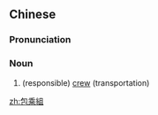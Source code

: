 {{also|包乘组}}
==Chinese==
{{zh-forms|s=包乘组|type=21}}

===Pronunciation===
{{zh-pron
|m=bāochéngzǔ
|c=baau1 sing4 zou2
|cat=n
}}

===Noun===
{{zh-noun}}

# (responsible) [[crew]] (transportation)

[[zh:包乘組]]